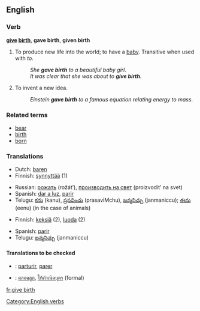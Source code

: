 ==English==

===Verb===
'''[[give]] [[birth]]''', '''gave birth''', '''given birth'''

# To produce new life into the world; to have a [[baby]].  Transitive when used with ''to''.
#:''She '''gave birth''' to a beautiful baby girl''.
#:''It was clear that she was about to '''give birth'''.''
# {{idiom}} To invent a new idea.
#:''Einstein '''gave birth''' to a famous equation relating energy to mass''.

===Related terms===
*[[bear]]
*[[birth]]
*[[born]]

===Translations===
{{trans-top|produce new life}}
*Dutch: [[baren]]
*Finnish: [[synnyttää]] (1)
{{trans-mid}}
*Russian: [[рожать]] (rožát’), [[производить на свет]] (proizvodít’ na svet)
*Spanish: [[dar a luz]], [[parir]]
*Telugu: [[కను]] (kanu), [[ప్రసవించు]] (prasaviMchu), [[జన్మనిచ్చు]] (janmaniccu); [[ఈను]] (eenu) (in the case of animals)
{{trans-bottom}}

{{trans-top|invent a new idea}}
*Finnish: [[keksiä]] (2), [[luoda]] (2)
{{trans-mid}}
*Spanish: [[parir]]
*Telugu: [[జన్మనిచ్చు]] (janmaniccu)
{{trans-bottom}}

====Translations to be checked====
{{checktrans}}
*{{ttbc|Interlingua}}: [[parturir]], [[parer]]
*{{ttbc|Thai}}: [[คลอดลูก]], [[ให้กำเนิดบุตร]] (formal)

[[Category:English verbs]]

[[fr:give birth]]